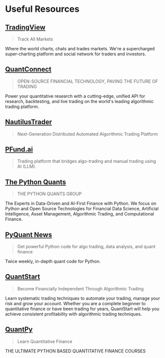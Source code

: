# Useful Resources


## [TradingView](https://www.tradingview.com/)
> Track All Markets

Where the world charts, chats and trades markets. We're a supercharged super-charting platform and social network for traders and investors.


## [QuantConnect](https://www.quantconnect.com/)
> OPEN-SOURCE FINANCIAL TECHNOLOGY, PAVING THE FUTURE OF TRADING

Power your quantitative research with a cutting-edge, unified API for research, backtesting, and live trading on the world's leading algorithmic trading platform.


## [NautilusTrader](https://nautilustrader.io/)
> Next-Generation Distributed Automated Algorithmic Trading Platform


## [PFund.ai](https://pfund.ai/)
> Trading platform that bridges algo-trading and manual trading using AI (LLM).


## [The Python Quants](https://tpq.io/)
> THE PYTHON QUANTS GROUP

The Experts in Data-Driven and AI-First Finance with Python. 
We focus on Python and Open Source Technologies for Financial Data Science, Artificial Intelligence, 
Asset Management, Algorithmic Trading, and Computational Finance.


## [PyQuant News](https://pyquantnews.com/)
> Get powerful Python code for algo trading, data analysis, and quant finance

Twice weekly, in-depth quant code for Python.


## [QuantStart](https://www.quantstart.com/)
> Become Financially Independent Through Algorithmic Trading

Learn systematic trading techniques to automate your trading, manage your risk and grow your account. 
Whether you are a complete beginner to quantitative finance or have been trading for years, 
QuantStart will help you achieve consistent profitability with algorithmic trading techniques.


## [QuantPy](https://quantpy.com.au/)
> Learn Quantitative Finance

THE ULTIMATE PYTHON BASED QUANTITATIVE FINANCE COURSES